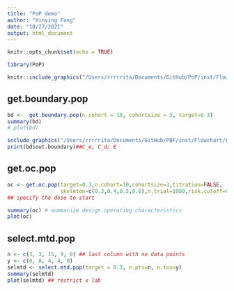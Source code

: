 ```yaml
---
title: "PoP demo"
author: "Xinying Fang"
date: "10/27/2021"
output: html_document
---
```


```r
knitr::opts_chunk$set(echo = TRUE)
```

```r
library(PoP)
```

```r
knitr::include_graphics("/Users/rrrrrita/Documents/GitHub/PoP/inst/Flowchart/PoP_Flowchart.png")

```


## get.boundary.pop

```r
bd <-  get.boundary.pop(n.cohort = 10, cohortsize = 3, target=0.3)
summary(bd)
# plot(bd)
```


```r
include_graphics("/Users/rrrrrita/Documents/GitHub/PBF/inst/Flowchart/PBF_Flowchart.png")
print(bd$out.boundary)##C_e, C_d; E
```


## get.oc.pop

```r
oc <- get.oc.pop(target=0.3,n.cohort=10,cohortsize=3,titration=FALSE,
                 skeleton=c(0.3,0.4,0.5,0.6),n.trial=1000,risk.cutoff=0.8,earlyterm=TRUE,start=1) 
## specify the dose to start

summary(oc) # summarize design operating characteristics
plot(oc)
```

## select.mtd.pop

```r
n <- c(3, 3, 15, 9, 0) ## last column with no data points
y <- c(0, 0, 4, 4, 0)
selmtd <- select.mtd.pop(target = 0.3, n.pts=n, n.tox=y)
summary(selmtd)
plot(selmtd) ## restrict x lab

```




